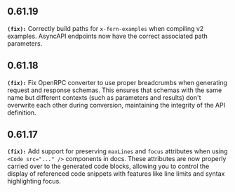## 0.61.19
**`(fix):`** Correctly build paths for `x-fern-examples` when compiling v2 examples.
AsyncAPI endpoints now have the correct associated path parameters.


## 0.61.18
**`(fix):`** Fix OpenRPC converter to use proper breadcrumbs when generating request and response schemas. 
This ensures that schemas with the same name but different contexts (such as parameters and results) 
don't overwrite each other during conversion, maintaining the integrity of the API definition.


## 0.61.17
**`(fix):`** Add support for preserving `maxLines` and `focus` attributes when using `<Code src="..." />` components in docs. 
These attributes are now properly carried over to the generated code blocks, allowing you to control 
the display of referenced code snippets with features like line limits and syntax highlighting focus.


